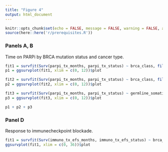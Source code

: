 ```yaml
---
title: "Figure 4"
output: html_document
---
```


```r
knitr::opts_chunk$set(echo = FALSE, message = FALSE, warning = FALSE, autodep = knitr::dep_prev())
source(here::here('r/prerequisites.R'))
```

### Panels A, B

Time on PARPi by BRCA mutation status and cancer type.

```r
fit1 = survfit(Surv(parpi_tx_months, parpi_tx_status) ~ brca_class, filter(parpi_tx, brca_associated == TRUE))
p1 = ggsurvplot(fit1, xlim = c(0, 12))$plot

fit2 = survfit(Surv(parpi_tx_months, parpi_tx_status) ~ brca_class, filter(parpi_tx, brca_associated == FALSE))
p2 = ggsurvplot(fit2, xlim = c(0, 12))$plot

fit3 = survfit(Surv(parpi_tx_months, parpi_tx_status) ~ germline_somatic_class, filter(parpi_tx, brca_associated == TRUE))
p3 = ggsurvplot(fit3, xlim = c(0, 12))$plot

p1 + p2 + p3
```

### Panel D

Response to immunecheckpoint blockade.

```r
fit1 = survfit(Surv(immuno_tx_efs_months, immuno_tx_efs_status) ~ brca_class, icb_tx)
ggsurvplot(fit1, xlim = c(0, 36))$plot 
```


